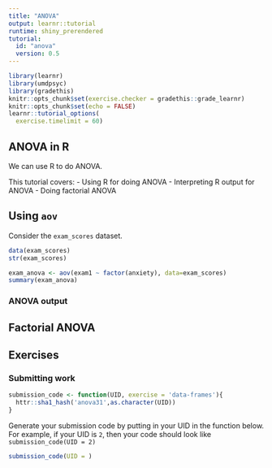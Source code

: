 ```yaml
---
title: "ANOVA"
output: learnr::tutorial
runtime: shiny_prerendered
tutorial:
  id: "anova"
  version: 0.5
---
```



```r
library(learnr)
library(umdpsyc)
library(gradethis)
knitr::opts_chunk$set(exercise.checker = gradethis::grade_learnr)
knitr::opts_chunk$set(echo = FALSE)
learnr::tutorial_options(
  exercise.timelimit = 60)
```

## ANOVA in R

We can use R to do ANOVA. 

This tutorial covers:
- Using R for doing ANOVA
- Interpreting R output for ANOVA
- Doing factorial ANOVA

## Using `aov`

Consider the `exam_scores` dataset. 

```r
data(exam_scores)
str(exam_scores)
```

```r
exam_anova <- aov(exam1 ~ factor(anxiety), data=exam_scores)
summary(exam_anova)
```


### ANOVA output



### 

## Factorial ANOVA



## Exercises

### Submitting work

```r
submission_code <- function(UID, exercise = 'data-frames'){
  httr::sha1_hash('anova31',as.character(UID))
}
```

Generate your submission code by putting in your UID in the function below. For example, if your UID is `2`, then your code should look like `submission_code(UID = 2)`
```r
submission_code(UID = )
```
